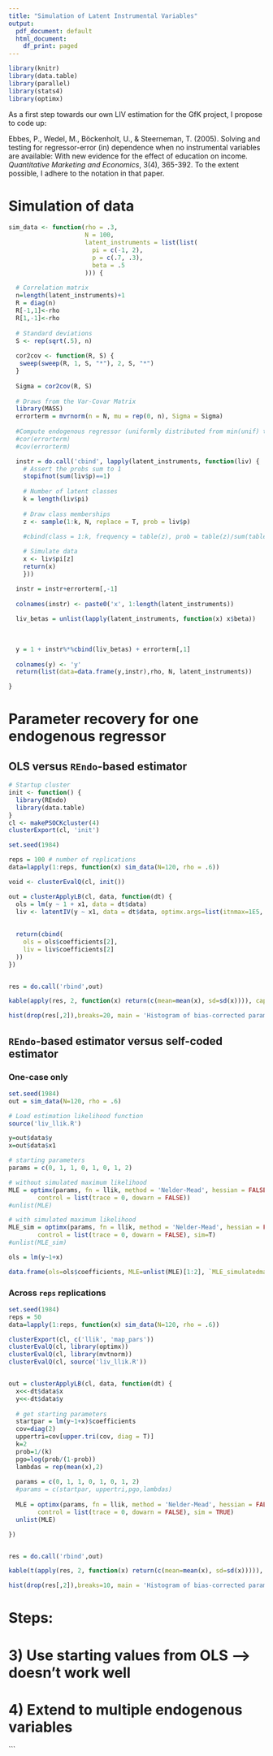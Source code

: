 ```yaml
---
title: "Simulation of Latent Instrumental Variables"
output:
  pdf_document: default
  html_document:
    df_print: paged
---
```


```r
library(knitr)
library(data.table)
library(parallel)
library(stats4)
library(optimx)
```

As a first step towards our own LIV estimation for the GfK project, I propose to code up:

Ebbes, P., Wedel, M., Böckenholt, U., & Steerneman, T. (2005). Solving and testing for regressor-error (in) dependence when no instrumental variables are available: With new evidence for the effect of education on income. *Quantitative Marketing and Economics*, 3(4), 365-392. To the extent possible, I adhere to the notation in that paper.

# Simulation of data

```r


sim_data <- function(rho = .3,
                     N = 100,
                     latent_instruments = list(list(
                       pi = c(-1, 2),
                       p = c(.7, .3),
                       beta = .5
                     ))) {
  
  # Correlation matrix
  n=length(latent_instruments)+1
  R = diag(n)
  R[-1,1]<-rho
  R[1,-1]<-rho
  
  # Standard deviations
  S <- rep(sqrt(.5), n)
  
  cor2cov <- function(R, S) {
   sweep(sweep(R, 1, S, "*"), 2, S, "*")
  }
  
  Sigma = cor2cov(R, S)
  
  # Draws from the Var-Covar Matrix
  library(MASS)
  errorterm = mvrnorm(n = N, mu = rep(0, n), Sigma = Sigma)
  
  #Compute endogenous regressor (uniformly distributed from min(unif) to max(unif)
  #cor(errorterm)
  #cov(errorterm)

  instr = do.call('cbind', lapply(latent_instruments, function(liv) {
    # Assert the probs sum to 1
    stopifnot(sum(liv$p)==1)
  
    # Number of latent classes
    k = length(liv$pi)
  
    # Draw class memberships
    z <- sample(1:k, N, replace = T, prob = liv$p)
    
    #cbind(class = 1:k, frequency = table(z), prob = table(z)/sum(table(z)))

    # Simulate data
    x <- liv$pi[z]
    return(x)
    }))

  instr = instr+errorterm[,-1]
  
  colnames(instr) <- paste0('x', 1:length(latent_instruments))
  
  liv_betas = unlist(lapply(latent_instruments, function(x) x$beta))
  
  
  
  y = 1 + instr%*%cbind(liv_betas) + errorterm[,1]
  
  colnames(y) <- 'y'
  return(list(data=data.frame(y,instr),rho, N, latent_instruments))

}
```

# Parameter recovery for one endogenous regressor

## OLS versus `REndo`-based estimator

```r
# Startup cluster
init <- function() {
  library(REndo)
  library(data.table)
}
cl <- makePSOCKcluster(4)
clusterExport(cl, 'init')

```

```r
set.seed(1984)

reps = 100 # number of replications
data=lapply(1:reps, function(x) sim_data(N=120, rho = .6))

void <- clusterEvalQ(cl, init())

out = clusterApplyLB(cl, data, function(dt) {
  ols = lm(y ~ 1 + x1, data = dt$data)
  liv <- latentIV(y ~ x1, data = dt$data, optimx.args=list(itnmax=1E5, method='Nelder-Mead'))
  
                  
  return(cbind(
    ols = ols$coefficients[2],
    liv = liv$coefficients[2]
  ))
})


res = do.call('rbind',out)

kable(apply(res, 2, function(x) return(c(mean=mean(x), sd=sd(x)))), caption = 'Comparison between OLS versus REndo-based LIV estimator')

hist(drop(res[,2]),breaks=20, main = 'Histogram of bias-corrected parameter estimates')

```

## `REndo`-based estimator versus self-coded estimator

### One-case only

```r
set.seed(1984)
out = sim_data(N=120, rho = .6)

# Load estimation likelihood function
source('liv_llik.R')

y=out$data$y
x=out$data$x1

# starting parameters
params = c(0, 1, 1, 0, 1, 0, 1, 2)

# without simulated maximum likelihood
MLE = optimx(params, fn = llik, method = 'Nelder-Mead', hessian = FALSE, itnmax = 10000, 
        control = list(trace = 0, dowarn = FALSE))
#unlist(MLE)

# with simulated maximum likelihood
MLE_sim = optimx(params, fn = llik, method = 'Nelder-Mead', hessian = FALSE, itnmax = 10000, 
        control = list(trace = 0, dowarn = FALSE), sim=T)
#unlist(MLE_sim)

ols = lm(y~1+x)

data.frame(ols=ols$coefficients, MLE=unlist(MLE)[1:2], `MLE_simulatedmaxlik`=unlist(MLE_sim)[1:2])

```

### Across `reps` replications

```r
set.seed(1984)
reps = 50
data=lapply(1:reps, function(x) sim_data(N=120, rho = .6))

clusterExport(cl, c('llik', 'map_pars'))
clusterEvalQ(cl, library(optimx))
clusterEvalQ(cl, library(mvtnorm))
clusterEvalQ(cl, source('liv_llik.R'))


out = clusterApplyLB(cl, data, function(dt) {
  x<<-dt$data$x
  y<<-dt$data$y
  
  # get starting parameters
  startpar = lm(y~1+x)$coefficients
  cov=diag(2)
  uppertri=cov[upper.tri(cov, diag = T)]
  k=2
  prob=1/(k)
  pgo=log(prob/(1-prob))
  lambdas = rep(mean(x),2)
    
  params = c(0, 1, 1, 0, 1, 0, 1, 2)
  #params = c(startpar, uppertri,pgo,lambdas)
  
  MLE = optimx(params, fn = llik, method = 'Nelder-Mead', hessian = FALSE, itnmax = 10000, 
        control = list(trace = 0, dowarn = FALSE), sim = TRUE)
  unlist(MLE)

})


res = do.call('rbind',out)

kable(t(apply(res, 2, function(x) return(c(mean=mean(x), sd=sd(x))))), caption = 'Comparison between OLS versus REndo-based LIV estimator')

hist(drop(res[,2]),breaks=10, main = 'Histogram of bias-corrected parameter estimates')

```

# Steps:


# 3) Use starting values from OLS --> doesn't work well

# 4) Extend to multiple endogenous variables


```


